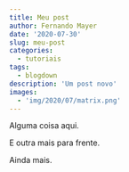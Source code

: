 ```yaml
---
title: Meu post
author: Fernando Mayer
date: '2020-07-30'
slug: meu-post
categories:
  - tutoriais
tags:
  - blogdown
description: 'Um post novo'
images:
  - 'img/2020/07/matrix.png'
---
```


Alguma coisa aqui.

E outra mais para frente.

Ainda mais.